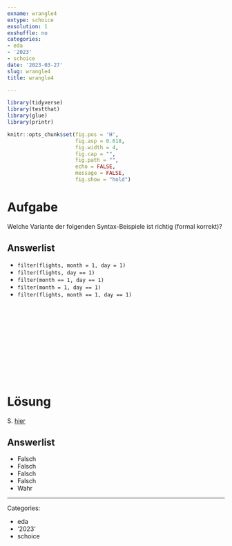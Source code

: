```yaml
---
exname: wrangle4
extype: schoice
exsolution: 1
exshuffle: no
categories:
- eda
- '2023'
- schoice
date: '2023-03-27'
slug: wrangle4
title: wrangle4

---
```





```r
library(tidyverse)
library(testthat)
library(glue)
library(printr)
```


```r
knitr::opts_chunk$set(fig.pos = 'H',
                      fig.asp = 0.618,
                      fig.width = 4,
                      fig.cap = "", 
                      fig.path = "",
                      echo = FALSE,
                      message = FALSE,
                      fig.show = "hold")
```






# Aufgabe



Welche Variante der folgenden Syntax-Beispiele ist richtig (formal korrekt)?






Answerlist
----------
* `filter(flights, month = 1, day = 1)`
* `filter(flights, day == 1)`
* `filter(month == 1, day == 1)`
* `filter(month = 1, day == 1)`
* `filter(flights, month == 1, day == 1)`



</br>
</br>
</br>
</br>
</br>
</br>
</br>
</br>
</br>
</br>

# Lösung



S. [hier](https://r4ds.had.co.nz/transform.html#filter-rows-with-filter)

Answerlist
----------




* Falsch
* Falsch
* Falsch
* Falsch
* Wahr




---

Categories: 

- eda
- '2023'
- schoice

